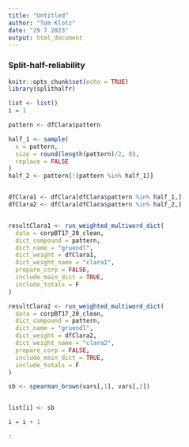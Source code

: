 ```yaml
---
title: "Untitled"
author: "Tom Klotz"
date: "29 7 2023"
output: html_document
---
```


### Split-half-reliability

```r
knitr::opts_chunk$set(echo = TRUE)
library(splithalfr)

```

```r
list <- list()
i = 1

pattern <- dfClara$pattern

half_1 <- sample(
  x = pattern,
  size = round(length(pattern)/2, 0),
  replace = FALSE
)
half_2 <- pattern[!(pattern %in% half_1)]


dfClara1 <- dfClara[dfClara$pattern %in% half_1,]
dfClara2 <- dfClara[dfClara$pattern %in% half_2,]


resultClara1 <- run_weighted_multiword_dict(
  data = corpBT17_20_clean,
  dict_compound = pattern,
  dict_name = "gruendl",
  dict_weight = dfClara1,
  dict_weight_name = "clara1",
  prepare_corp = FALSE,
  include_main_dict = TRUE,
  include_totals = F
)

resultClara2 <- run_weighted_multiword_dict(
  data = corpBT17_20_clean,
  dict_compound = pattern,
  dict_name = "gruendl",
  dict_weight = dfClara2,
  dict_weight_name = "clara2",
  prepare_corp = FALSE,
  include_main_dict = TRUE,
  include_totals = F
)

sb <- spearman_brown(vars[,1], vars[,2])


list[i] <- sb

i = i + 1
```




```r
:
```

